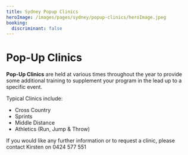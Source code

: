 ```yaml
---
title: Sydney Popup Clinics
heroImage: /images/pages/sydney/popup-clinics/heroImage.jpeg
booking:
  discriminant: false
---
```


# Pop-Up Clinics

**Pop-Up Clinics** are held at various times throughout the year to provide some additional training to supplement your program in the lead up to a specific event.

Typical Clinics include:

- Cross Country
- Sprints
- Middle Distance
- Athletics (Run, Jump & Throw)

If you would like any further information or to request a clinic, please contact Kirsten on 0424 577 551
